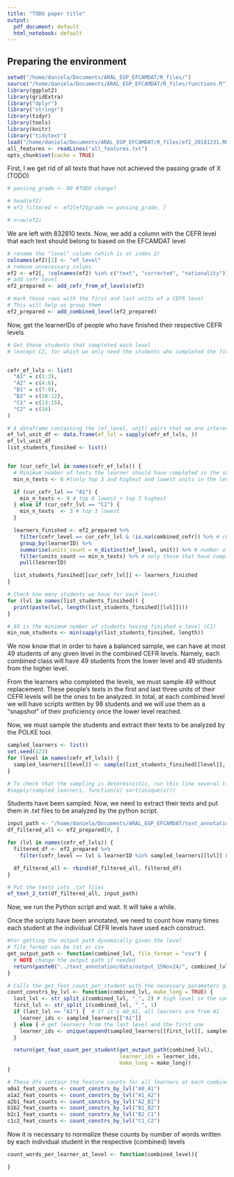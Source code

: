 ```yaml
---
title: "TODO paper title"
output:
  pdf_document: default
  html_notebook: default
---
```



## Preparing the environment

```r
setwd("/home/daniela/Documents/ARAL_EGP_EFCAMDAT/R_files/")
source("/home/daniela/Documents/ARAL_EGP_EFCAMDAT/R_files/functions.R")
library(ggplot2)
library(gridExtra)
library("dplyr")
library("stringr")
library(tidyr)
library(tools)
library(knitr)
library("tidytext")
load("/home/daniela/Documents/ARAL_EGP_EFCAMDAT/R_files/ef2_20181231.RData")
all_features <- readLines("all_features.txt")
opts_chunk$set(cache = TRUE)
```

First, I we get rid of all texts that have not achieved the passing grade of X (TODO)
```r
# passing_grade <- 80 #TODO change?

# head(ef2)
# ef2_filtered <- ef2[ef2$grade >= passing_grade, ]

# nrow(ef2)
```

We are left with 832810 texts. Now, we add a column with the CEFR level that each text should belong to based on the EFCAMDAT level

```r
# rename the "level" column (which is at index 2)
colnames(ef2)[2] <- "ef_level"
# remove unnecessary colums
ef2 <- ef2[, !colnames(ef2) %in% c("text", "corrected", "nationality")]
# add cefr level
ef2_prepared <- add_cefr_from_ef_levels(ef2)

# mark those rows with the first and last units of a CEFR level
# This will help us group them
ef2_prepared <- add_combined_level(ef2_prepared)
```

Now, get the learnerIDs of people who have finished their respective CEFR levels

```r
# Get those students that completed each level
# (except C2, for which we only need the students who completed the first three units)


cefr_ef_lvls <- list(
  "A1" = c(1:3),
  "A2" = c(4:6),
  "B1" = c(7:9),
  "B2" = c(10:12),
  "C1" = c(13:15),
  "C2" = c(16)
)

# A dataframe containing the (ef_level, unit) pairs that we are interested in
ef_lvl_unit_df <- data.frame(ef_lvl = sapply(cefr_ef_lvls, ))
ef_lvl_unit_df
list_students_finsihed <- list()


for (cur_cefr_lvl in names(cefr_ef_lvls)) {
  # Minimum number of texts the learner should have completed in the subset that will be taken into account
  min_n_texts <- 6 #(only top 3 and highest and lowest units in the level)

  if (cur_cefr_lvl == "A1") {
    min_n_texts <- 9 # top 6 lowest + top 3 highest
  } else if (cur_cefr_lvl == "C2") {
    min_n_texts  <- 3 # top 3 lowest
  }

  learners_finished <- ef2_prepared %>%
    filter(cefr_level == cur_cefr_lvl & !is.na(combined_cefr)) %>% # current cefr level top high/low units
    group_by(learnerID) %>%
    summarise(units_count = n_distinct(ef_level, unit)) %>% # number of unique ef_level-unit pairs each learner has completed 
    filter(units_count == min_n_texts) %>% # only those that have completed all units at least once 
    pull(learnerID)

  list_students_finsihed[[cur_cefr_lvl]] <- learners_finished
}

# Check how many students we have for each level:
for (lvl in names(list_students_finsihed)) {
  print(paste(lvl, length(list_students_finsihed[[lvl]])))
}

# 49 is the minimum number of students having finished a level (C1)
min_num_students <- min(sapply(list_students_finsihed, length))
```

We now know that in order to have a balanced sample, we can have at most 49 students of any given level in the combined CEFR levels.
Namely, each combined class will have 49 students from the lower level and 49 students from the higher level.

From the learners who completed the levels, we must sample 49 without replacement.
These people's texts in the first and last three units of their CEFR levels will be the ones to be analyzed.
In total, at each combined level we will have scripts written by 98 students and we will use them as a "snapshot" of their proficiency once the lower level reached.

Now, we must sample the students and extract their texts to be analyzed by the POLKE tool.

```r
sampled_learners <- list()
set.seed(123)
for (level in names(cefr_ef_lvls)) {
  sampled_learners[[level]] <- sample(list_students_finsihed[[level]], min_num_students, replace = FALSE)
}

# To check that the sampling is deterministic, run this line several times and check the learnerIDs
#sapply(sampled_learners, function(x) sort(unique(x)))
```

Students have been sampled. Now, we need to extract their texts and put them in .txt files to be analyzed by the python script.

```r
input_path <- "/home/daniela/Documents/ARAL_EGP_EFCAMDAT/text_annotation/data/input_15Nov24/"
df_filtered_all <- ef2_prepared[0, ]

for (lvl in names(cefr_ef_lvls)) {
  filtered_df <- ef2_prepared %>%
    filter(cefr_level == lvl & learnerID %in% sampled_learners[[lvl]] & !is.na(combined_cefr))

  df_filtered_all <- rbind(df_filtered_all, filtered_df)
}

# Put the texts into .txt files
ef_text_2_txt(df_filtered_all, input_path)
```

Now, we run the Python script and wait. It will take a while. 

Once the scripts have been annotated, we need to count how many times each student at the individual CEFR levels have used each construct.

```r
#For getting the output path dynamically given the level
# file_format can be txt or csv 
get_output_path <- function(combined_lvl, file_format = "csv") {
  # NOTE change the output path if needed
  return(paste0("../text_annotation/data/output_15Nov24/", combined_lvl, "/", file_format, "/")) 
}

# Calls the get_feat_count_per_student with the necessary parameters given the level combination
count_constrs_by_lvl <- function(combined_lvl, make_long = TRUE) {
  last_lvl <- str_split_i(combined_lvl, "_", 2) # high level in the combination
  first_lvl <- str_split_i(combined_lvl, "_", 1)
  if (last_lvl == "A1") {  # If it's A0_A1, all learners are from A1
    learner_ids <- sampled_learners[["A1"]]
  } else { # get learners from the last level and the first one
    learner_ids <- unique(append(sampled_learners[[first_lvl]], sampled_learners[[last_lvl]]))
  }

  return(get_feat_count_per_student(get_output_path(combined_lvl),
                                    learner_ids = learner_ids,
                                    make_long = make_long))
}

# These dfs contain the feature counts for all learners at each combined level
a0a1_feat_counts <- count_constrs_by_lvl("A0_A1")
a1a2_feat_counts <- count_constrs_by_lvl("A1_A2")
a2b1_feat_counts <- count_constrs_by_lvl("A2_B1")
b1b2_feat_counts <- count_constrs_by_lvl("B1_B2")
b2c1_feat_counts <- count_constrs_by_lvl("B2_C1")
c1c2_feat_counts <- count_constrs_by_lvl("C1_C2")
```

Now it is necessary to normalize these counts by number of words written by each individual student in the respective (combined) levels

```r
count_words_per_learner_at_level <- function(combined_level){

}
```